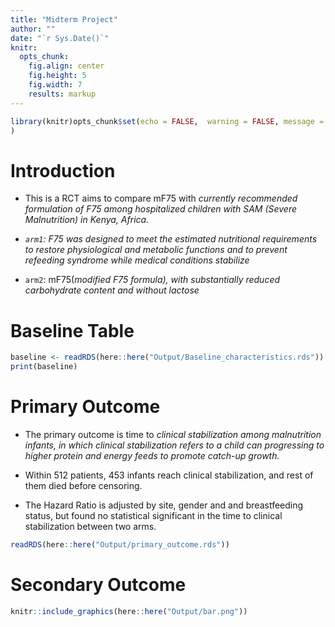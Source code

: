 ```yaml
---
title: "Midterm Project"
author: ""
date: "`r Sys.Date()`"
knitr:
  opts_chunk:
    fig.align: center
    fig.height: 5
    fig.width: 7
    results: markup
---
```


```r
library(knitr)opts_chunk$set(echo = FALSE,  warning = FALSE, message = FALSE
)
```


# Introduction

-   This is a RCT aims to compare mF75 with *currently recommended formulation of F75 among hospitalized children with SAM (Severe Malnutrition) in Kenya, Africa.*

-   *`arm1`: F75 was designed to meet the estimated nutritional requirements to restore physiological and metabolic functions and to prevent refeeding syndrome while medical conditions stabilize*

-   `arm2`: mF75(*modified F75 formula), with substantially reduced carbohydrate content and without lactose*

# Baseline Table

```r
baseline <- readRDS(here::here("Output/Baseline_characteristics.rds"))
print(baseline)
```

# Primary Outcome

-   The primary outcome is time to *clinical stabilization among malnutrition infants, in which clinical stabilization refers to a child can progressing to higher protein and energy feeds to promote catch-up growth.*

-   Within 512 patients, 453 infants reach clinical stabilization, and rest of them died before censoring.

-   The Hazard Ratio is adjusted by site, gender and and breastfeeding status, but found no statistical significant in the time to clinical stabilization between two arms.

```r
readRDS(here::here("Output/primary_outcome.rds"))

```

# Secondary Outcome

```r
knitr::include_graphics(here::here("Output/bar.png"))
```
